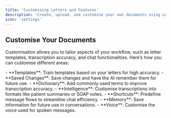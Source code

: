 ```yaml
---
title: 'Customising Letters and Features'
description: 'Create, upload, and customise your own documents using Letters, Transcribe, and Chat'
icon: 'settings'
---
```


## Customise Your Documents

Customisation allows you to tailor aspects of your workflow, such as letter templates, transcription accuracy, and chat functionalities. Here’s how you can customise different areas:

<AccordionGroup>

<Accordion title="Letters">
- **Templates**: Train templates based on your letters for high accuracy.
- **Saved Changes**: Save changes and have the AI remember them for future use.
</Accordion>

<Accordion title="Transcribe">
- **Dictionary**: Add commonly used terms to improve transcription accuracy.
- **Intelligence**: Customise transcriptions into formats like patient summaries or SOAP notes.
</Accordion>

<Accordion title="Chat">
- **Shortcuts**: Predefine message flows to streamline chat efficiency.
- **Memory**: Save information for future use in conversations.
- **Voice**: Customise the voice used for spoken messages.
</Accordion>

</AccordionGroup>